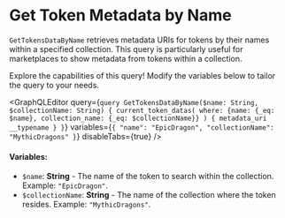 
# Get Token Metadata by Name

`GetTokensDataByName` retrieves metadata URIs for tokens by their names within a specified collection. This query is particularly useful for marketplaces to show metadata from tokens within a collection.

<Callout type="info">
Explore the capabilities of this query! Modify the variables below to tailor the query to your needs.
</Callout>

<GraphQLEditor
  query={`query GetTokensDataByName($name: String, $collectionName: String) {
    current_token_datas(
      where: {name: {_eq: $name}, collection_name: {_eq: $collectionName}}
    ) {
      metadata_uri
      __typename
    }
  }`}
  variables={`{
    "name": "EpicDragon",
    "collectionName": "MythicDragons"
  }`}
  disableTabs={true}
/>

#### Variables:
- `$name`: **String** - The name of the token to search within the collection. Example: `"EpicDragon"`.
- `$collectionName`: **String** - The name of the collection where the token resides. Example: `"MythicDragons"`.
